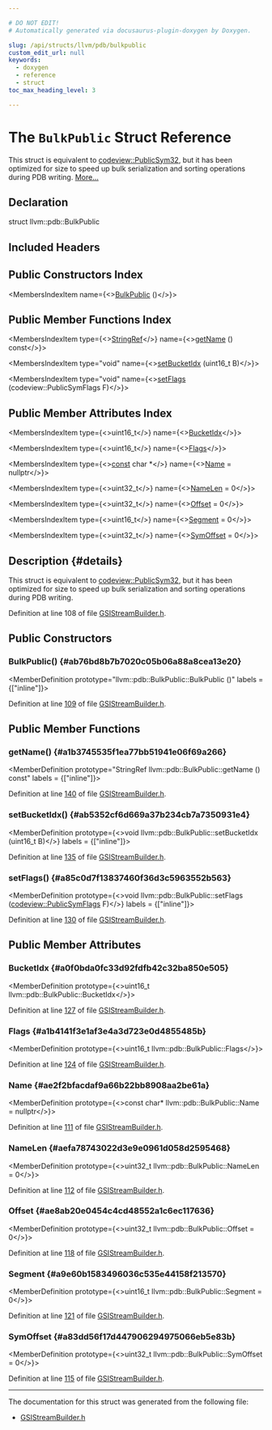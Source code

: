 ```yaml
---

# DO NOT EDIT!
# Automatically generated via docusaurus-plugin-doxygen by Doxygen.

slug: /api/structs/llvm/pdb/bulkpublic
custom_edit_url: null
keywords:
  - doxygen
  - reference
  - struct
toc_max_heading_level: 3

---
```





# The `BulkPublic` Struct Reference

<DoxygenPage pluginConfig={pluginConfig}>

This struct is equivalent to <a href="/docs/api/classes/llvm/codeview/publicsym32">codeview::PublicSym32</a>, but it has been optimized for size to speed up bulk serialization and sorting operations during PDB writing. <a href="#details">More...</a>

## Declaration

<CodeBlock>struct llvm::pdb::BulkPublic</CodeBlock>

## Included Headers

<IncludesList>
<IncludesListItem
  filePath="llvm/DebugInfo/PDB/Native/GSIStreamBuilder.h"
  permalink="/docs/api/files/include/include/llvm/include/llvm/debuginfo/include/llvm/debuginfo/pdb/include/llvm/debuginfo/pdb/native/gsistreambuilder-h"
  isLocal="true" />
</IncludesList>

## Public Constructors Index

<MembersIndex>

<MembersIndexItem
  name={<><a href="#ab76bd8b7b7020c05b06a88a8cea13e20">BulkPublic</a> ()</>}>
</MembersIndexItem>

</MembersIndex>

## Public Member Functions Index

<MembersIndex>

<MembersIndexItem
  type={<><a href="/docs/api/classes/llvm/stringref">StringRef</a></>}
  name={<><a href="#a1b3745535f1ea77bb51941e06f69a266">getName</a> () const</>}>
</MembersIndexItem>

<MembersIndexItem
  type="void"
  name={<><a href="#ab5352cf6d669a37b234cb7a7350931e4">setBucketIdx</a> (uint16&#95;t B)</>}>
</MembersIndexItem>

<MembersIndexItem
  type="void"
  name={<><a href="#a85c0d7f13837460f36d3c5963552b563">setFlags</a> (codeview::PublicSymFlags F)</>}>
</MembersIndexItem>

</MembersIndex>

## Public Member Attributes Index

<MembersIndex>

<MembersIndexItem
  type={<>uint16&#95;t</>}
  name={<><a href="#a0f0bda0fc33d92fdfb42c32ba850e505">BucketIdx</a></>}>
</MembersIndexItem>

<MembersIndexItem
  type={<>uint16&#95;t</>}
  name={<><a href="#a1b4141f3e1af3e4a3d723e0d4855485b">Flags</a></>}>
</MembersIndexItem>

<MembersIndexItem
  type={<><a href="/docs/api/files/lib/lib/target/lib/target/aarch64/aarch64promoteconstant-cpp/#a90f8350fecae261c25be85d38b451bff">const</a> char &#42;</>}
  name={<><a href="#ae2f2bfacdaf9a66b22bb8908aa2be61a">Name</a> = nullptr</>}>
</MembersIndexItem>

<MembersIndexItem
  type={<>uint32&#95;t</>}
  name={<><a href="#aefa78743022d3e9e0961d058d2595468">NameLen</a> = 0</>}>
</MembersIndexItem>

<MembersIndexItem
  type={<>uint32&#95;t</>}
  name={<><a href="#ae8ab20e0454c4cd48552a1c6ec117636">Offset</a> = 0</>}>
</MembersIndexItem>

<MembersIndexItem
  type={<>uint16&#95;t</>}
  name={<><a href="#a9e60b1583496036c535e44158f213570">Segment</a> = 0</>}>
</MembersIndexItem>

<MembersIndexItem
  type={<>uint32&#95;t</>}
  name={<><a href="#a83dd56f17d447906294975066eb5e83b">SymOffset</a> = 0</>}>
</MembersIndexItem>

</MembersIndex>

## Description {#details}

This struct is equivalent to <a href="/docs/api/classes/llvm/codeview/publicsym32">codeview::PublicSym32</a>, but it has been optimized for size to speed up bulk serialization and sorting operations during PDB writing.

Definition at line 108 of file <a href="/docs/api/files/include/include/llvm/include/llvm/debuginfo/include/llvm/debuginfo/pdb/include/llvm/debuginfo/pdb/native/gsistreambuilder-h">GSIStreamBuilder.h</a>.

<SectionDefinition>

## Public Constructors

### BulkPublic() {#ab76bd8b7b7020c05b06a88a8cea13e20}

<MemberDefinition
  prototype="llvm::pdb::BulkPublic::BulkPublic ()"
  labels = {["inline"]}>

Definition at line <a href="/docs/api/files/include/include/llvm/include/llvm/debuginfo/include/llvm/debuginfo/pdb/include/llvm/debuginfo/pdb/native/gsistreambuilder-h/#l00109">109</a> of file <a href="/docs/api/files/include/include/llvm/include/llvm/debuginfo/include/llvm/debuginfo/pdb/include/llvm/debuginfo/pdb/native/gsistreambuilder-h">GSIStreamBuilder.h</a>.
</MemberDefinition>

</SectionDefinition>

<SectionDefinition>

## Public Member Functions

### getName() {#a1b3745535f1ea77bb51941e06f69a266}

<MemberDefinition
  prototype="StringRef llvm::pdb::BulkPublic::getName () const"
  labels = {["inline"]}>

Definition at line <a href="/docs/api/files/include/include/llvm/include/llvm/debuginfo/include/llvm/debuginfo/pdb/include/llvm/debuginfo/pdb/native/gsistreambuilder-h/#l00140">140</a> of file <a href="/docs/api/files/include/include/llvm/include/llvm/debuginfo/include/llvm/debuginfo/pdb/include/llvm/debuginfo/pdb/native/gsistreambuilder-h">GSIStreamBuilder.h</a>.
</MemberDefinition>

### setBucketIdx() {#ab5352cf6d669a37b234cb7a7350931e4}

<MemberDefinition
  prototype={<>void llvm::pdb::BulkPublic::setBucketIdx (uint16&#95;t B)</>}
  labels = {["inline"]}>

Definition at line <a href="/docs/api/files/include/include/llvm/include/llvm/debuginfo/include/llvm/debuginfo/pdb/include/llvm/debuginfo/pdb/native/gsistreambuilder-h/#l00135">135</a> of file <a href="/docs/api/files/include/include/llvm/include/llvm/debuginfo/include/llvm/debuginfo/pdb/include/llvm/debuginfo/pdb/native/gsistreambuilder-h">GSIStreamBuilder.h</a>.
</MemberDefinition>

### setFlags() {#a85c0d7f13837460f36d3c5963552b563}

<MemberDefinition
  prototype={<>void llvm::pdb::BulkPublic::setFlags (<a href="/docs/api/namespaces/llvm/codeview/#adfebd8c4ae29ccd84c600c1e65d6b807">codeview::PublicSymFlags</a> F)</>}
  labels = {["inline"]}>

Definition at line <a href="/docs/api/files/include/include/llvm/include/llvm/debuginfo/include/llvm/debuginfo/pdb/include/llvm/debuginfo/pdb/native/gsistreambuilder-h/#l00130">130</a> of file <a href="/docs/api/files/include/include/llvm/include/llvm/debuginfo/include/llvm/debuginfo/pdb/include/llvm/debuginfo/pdb/native/gsistreambuilder-h">GSIStreamBuilder.h</a>.
</MemberDefinition>

</SectionDefinition>

<SectionDefinition>

## Public Member Attributes

### BucketIdx {#a0f0bda0fc33d92fdfb42c32ba850e505}

<MemberDefinition
  prototype={<>uint16&#95;t llvm::pdb::BulkPublic::BucketIdx</>}>

Definition at line <a href="/docs/api/files/include/include/llvm/include/llvm/debuginfo/include/llvm/debuginfo/pdb/include/llvm/debuginfo/pdb/native/gsistreambuilder-h/#l00127">127</a> of file <a href="/docs/api/files/include/include/llvm/include/llvm/debuginfo/include/llvm/debuginfo/pdb/include/llvm/debuginfo/pdb/native/gsistreambuilder-h">GSIStreamBuilder.h</a>.
</MemberDefinition>

### Flags {#a1b4141f3e1af3e4a3d723e0d4855485b}

<MemberDefinition
  prototype={<>uint16&#95;t llvm::pdb::BulkPublic::Flags</>}>

Definition at line <a href="/docs/api/files/include/include/llvm/include/llvm/debuginfo/include/llvm/debuginfo/pdb/include/llvm/debuginfo/pdb/native/gsistreambuilder-h/#l00124">124</a> of file <a href="/docs/api/files/include/include/llvm/include/llvm/debuginfo/include/llvm/debuginfo/pdb/include/llvm/debuginfo/pdb/native/gsistreambuilder-h">GSIStreamBuilder.h</a>.
</MemberDefinition>

### Name {#ae2f2bfacdaf9a66b22bb8908aa2be61a}

<MemberDefinition
  prototype={<>const char&#42; llvm::pdb::BulkPublic::Name = nullptr</>}>

Definition at line <a href="/docs/api/files/include/include/llvm/include/llvm/debuginfo/include/llvm/debuginfo/pdb/include/llvm/debuginfo/pdb/native/gsistreambuilder-h/#l00111">111</a> of file <a href="/docs/api/files/include/include/llvm/include/llvm/debuginfo/include/llvm/debuginfo/pdb/include/llvm/debuginfo/pdb/native/gsistreambuilder-h">GSIStreamBuilder.h</a>.
</MemberDefinition>

### NameLen {#aefa78743022d3e9e0961d058d2595468}

<MemberDefinition
  prototype={<>uint32&#95;t llvm::pdb::BulkPublic::NameLen = 0</>}>

Definition at line <a href="/docs/api/files/include/include/llvm/include/llvm/debuginfo/include/llvm/debuginfo/pdb/include/llvm/debuginfo/pdb/native/gsistreambuilder-h/#l00112">112</a> of file <a href="/docs/api/files/include/include/llvm/include/llvm/debuginfo/include/llvm/debuginfo/pdb/include/llvm/debuginfo/pdb/native/gsistreambuilder-h">GSIStreamBuilder.h</a>.
</MemberDefinition>

### Offset {#ae8ab20e0454c4cd48552a1c6ec117636}

<MemberDefinition
  prototype={<>uint32&#95;t llvm::pdb::BulkPublic::Offset = 0</>}>

Definition at line <a href="/docs/api/files/include/include/llvm/include/llvm/debuginfo/include/llvm/debuginfo/pdb/include/llvm/debuginfo/pdb/native/gsistreambuilder-h/#l00118">118</a> of file <a href="/docs/api/files/include/include/llvm/include/llvm/debuginfo/include/llvm/debuginfo/pdb/include/llvm/debuginfo/pdb/native/gsistreambuilder-h">GSIStreamBuilder.h</a>.
</MemberDefinition>

### Segment {#a9e60b1583496036c535e44158f213570}

<MemberDefinition
  prototype={<>uint16&#95;t llvm::pdb::BulkPublic::Segment = 0</>}>

Definition at line <a href="/docs/api/files/include/include/llvm/include/llvm/debuginfo/include/llvm/debuginfo/pdb/include/llvm/debuginfo/pdb/native/gsistreambuilder-h/#l00121">121</a> of file <a href="/docs/api/files/include/include/llvm/include/llvm/debuginfo/include/llvm/debuginfo/pdb/include/llvm/debuginfo/pdb/native/gsistreambuilder-h">GSIStreamBuilder.h</a>.
</MemberDefinition>

### SymOffset {#a83dd56f17d447906294975066eb5e83b}

<MemberDefinition
  prototype={<>uint32&#95;t llvm::pdb::BulkPublic::SymOffset = 0</>}>

Definition at line <a href="/docs/api/files/include/include/llvm/include/llvm/debuginfo/include/llvm/debuginfo/pdb/include/llvm/debuginfo/pdb/native/gsistreambuilder-h/#l00115">115</a> of file <a href="/docs/api/files/include/include/llvm/include/llvm/debuginfo/include/llvm/debuginfo/pdb/include/llvm/debuginfo/pdb/native/gsistreambuilder-h">GSIStreamBuilder.h</a>.
</MemberDefinition>

</SectionDefinition>

<hr/>

The documentation for this struct was generated from the following file:

<ul>
<li><a href="/docs/api/files/include/include/llvm/include/llvm/debuginfo/include/llvm/debuginfo/pdb/include/llvm/debuginfo/pdb/native/gsistreambuilder-h">GSIStreamBuilder.h</a></li>
</ul>

</DoxygenPage>
